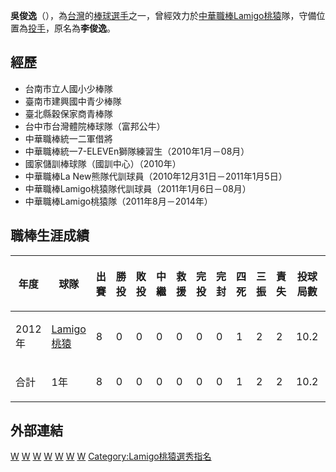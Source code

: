 {{Infobox CPBL player|
bgcolor1= #069|
bgcolor2= #f00|
textcolor1= #fff|
textcolor2= #fff|
name=吳俊逸|
image=|
width=250|
position=投手|
team=Lamigo桃猿|
number=19|
bats=右|
throws=右|
birthdate={{birth_date_and_age|1990|1|31|mf=y}}|
birthplace=[[台灣|台灣]][[台南市_(省轄市)|台南市]]|
debutdate=3月20日|
debutyear=2012年|
debutteam=Lamigo桃猿|
statyear=2014年7月15日|
stat1label=勝投—敗投|
stat1value=0—0|
stat2label=中繼—救援|
stat2value=0—0|
stat3label=三振—四死|
stat3value=2—1|
stat4label=防禦率|
stat4value=1.69|
teams=<nowiki></nowiki> 
*[[Lamigo桃猿|Lamigo桃猿]]（2011年8月－2014年）
}}
'''吳俊逸'''（{{bd|1990年|1月31日|||catIdx=吳}}），為[[台灣|台灣]]的[[棒球|棒球]][[選手|選手]]之一，曾經效力於[[中華職棒|中華職棒]][[Lamigo桃猿|Lamigo桃猿]]隊，守備位置為[[投手|投手]]，原名為'''李俊逸'''。

==經歷==
*台南市立人國小少棒隊 
*臺南市建興國中青少棒隊 
*臺北縣穀保家商青棒隊 
*台中市台灣體院棒球隊（富邦公牛） 
*中華職棒統一二軍借將 
*中華職棒統一7-ELEVEn獅隊練習生（2010年1月－08月） 
*國家儲訓棒球隊（國訓中心）（2010年） 
*中華職棒La New熊隊代訓球員（2010年12月31日－2011年1月5日） 
*中華職棒Lamigo桃猿隊代訓球員（2011年1月6日－08月） 
*中華職棒Lamigo桃猿隊（2011年8月－2014年）

==職棒生涯成績==
{|border=1 width="800px"
|- align=middle 
!年度!!球隊!!出賽!!勝投!!敗投!!中繼!!救援!!完投!!完封!!四死!!三振!!責失!!投球局數!!防禦率
|- align="center"
|2012年||[[Lamigo桃猿|Lamigo桃猿]]||8||0||0||0||0||0||0||1||2||2||10.2||1.69
|- align=center style="background:#069" align=middle 
!合計!!1年!!8||0||0||0||0||0||0||1||2||2||10.2||1.69
|}

==外部連結==
{{台灣棒球維基館}}
{{2002年第四十二屆小馬聯盟野馬級世界少棒錦標賽中華少棒代表隊}}
{{2007年第二十八屆小馬聯盟帕馬級世界青棒錦標賽中華青棒代表隊}}
{{2008年第二十三屆IBA世界青棒錦標賽中華青棒代表隊}}

{{棒球選手小作品}}
{{Taiwan-sport-bio-stub}}

[[Category:台灣棒球運動員|W]]
[[Category:Lamigo桃猿隊球員|W]]
[[Category:臺南市立建興國民中學校友|W]]
[[Category:穀保高級家事商業職業學校校友|W]]
[[Category:國立臺灣體育學院校友|W]]
[[Category:台南市人|W]]
[[Category:吳姓|W]]
[[Category:Lamigo桃猿選秀指名|Category:Lamigo桃猿選秀指名]]